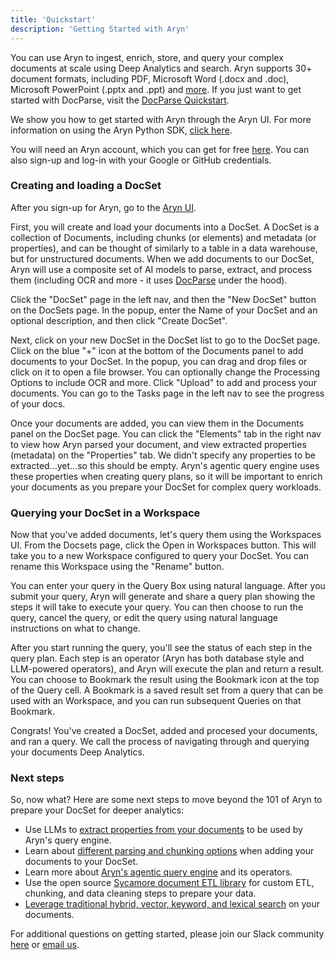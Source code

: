 ```yaml
---
title: 'Quickstart'
description: 'Getting Started with Aryn'
---
```


You can use Aryn to ingest, enrich, store, and query your complex documents at scale using Deep Analytics and search. Aryn supports 30+ document formats, including PDF, Microsoft Word (.docx and .doc), Microsoft PowerPoint (.pptx and .ppt) and [more](docparse/formats_supported). If you just want to get started with DocParse, visit the [DocParse Quickstart](docparse/quickstart).

We show you how to get started with Aryn through the Aryn UI. For more information on using the Aryn Python SDK, [click here](aryn-platform/loading_data).

You will need an Aryn account, which you can get for free [here](https://console.aryn.ai/signup/). You can also sign-up and log-in with your Google or GitHub credentials.

### Creating and loading a DocSet

After you sign-up for Aryn, go to the [Aryn UI](http://app.aryn.ai/). 

First, you will create and load your documents into a DocSet. A DocSet is a collection of Documents, including chunks (or elements) and metadata (or properties), and can be thought of similarly to a table in a data warehouse, but for unstructured documents. When we add documents to our DocSet, Aryn will use a composite set of AI models to parse, extract, and process them (including OCR and more - it uses [DocParse](https://www.aryn.ai/docparse) under the hood).

Click the "DocSet" page in the left nav, and then the "New DocSet" button on the DocSets page. In the popup, enter the Name of your DocSet and an optional description, and then click "Create DocSet".

Next, click on your new DocSet in the DocSet list to go to the DocSet page. Click on the blue "+" icon at the bottom of the Documents panel to add documents to your DocSet. In the popup, you can drag and drop files or click on it to open a file browser. You can optionally change the Processing Options to include OCR and more. Click "Upload" to add and process your documents. You can go to the Tasks page in the left nav to see the progress of your docs.

Once your documents are added, you can view them in the Documents panel on the DocSet page. You can click the "Elements" tab in the right nav to view how Aryn parsed your document, and view extracted properties (metadata) on the "Properties" tab. We didn't specify any properties to be extracted...yet...so this should be empty. Aryn's agentic query engine uses these properties when creating query plans, so it will be important to enrich your documents as you prepare your DocSet for complex query workloads.


### Querying your DocSet in a Workspace

Now that you've added documents, let's query them using the Workspaces UI. From the Docsets page, click the Open in Workspaces button. This will take you to a new Workspace configured to query your DocSet. You can rename this Workspace using the "Rename" button.

You can enter your query in the Query Box using natural language. After you submit your query, Aryn will generate and share a query plan showing the steps it will take to execute your query. You can then choose to run the query, cancel the query, or edit the query using natural language instructions on what to change.

After you start running the query, you'll see the status of each step in the query plan. Each step is an operator (Aryn has both database style and LLM-powered operators), and Aryn will execute the plan and return a result. You can choose to Bookmark the result using the Bookmark icon at the top of the Query cell. A Bookmark is a saved result set from a query that can be used with an Workspace, and you can run subsequent Queries on that Bookmark.

Congrats! You've created a DocSet, added and procesed your documents, and ran a query. We call the process of navigating through and querying your documents Deep Analytics.


### Next steps

So, now what? Here are some next steps to move beyond the 101 of Aryn to prepare your DocSet for deeper analytics:

* Use LLMs to [extract properties from your documents](aryn-platform/data-preparation/document_properties) to be used by Aryn's query engine.
* Learn about [different parsing and chunking options](docparse/processing_options) when adding your documents to your DocSet.
* Learn more about [Aryn's agentic query engine](aryn-platform/querying-data/deep-analytics/query_engine_overview) and its operators.
* Use the open source [Sycamore document ETL library](aryn-platform/data-preparation/sycamore_document_etl) for custom ETL, chunking, and data cleaning steps to prepare your data.
* [Leverage traditional hybrid, vector, keyword, and lexical search](aryn-platform/querying-data/search/using_search_ui) on your documents.


For additional questions on getting started, please join our Slack community [here](https://join.slack.com/t/sycamore-ulj8912/shared_invite/zt-23sv0yhgy-MywV5dkVQ~F98Aoejo48Jg) or [email us](mailto:info@aryn.ai).